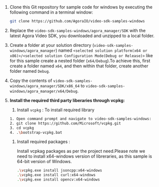 
<PlatformWrapper platform="windows">

1. Clone this Git repository for sample code for windows by executing the following command in a terminal window:
    ```bash
    git clone https://github.com/AgoraIO/video-sdk-samples-windows
    ```
2. Replace the `video-sdk-samples-windows/agora_manager/SDK` with the latest Agora Video SDK, you downloaded and unzipped to a local folder.
3. Create a folder at your solution directory (`video-sdk-samples-windows/agora_manager`) named `<selected solution platform(x64 or x86)>/<selected solution Configuration Mode(Debug or Release)>` like for this sample create a nested folder (`x64/Debug`).To achieve this, first create a folder named `x64`, and then within that folder, create another folder named `Debug`.
4. Copy the contents of `video-sdk-samples-windows/agora_manager/SDK/x86_64` to  `video-sdk-samples-windows/agora_manager/x64/Debug`.
5. **Install the required third party liberaries through vcpkg:**

	1. Install `vcpkg` : To install required library
	```bash
	1. Open command prompt and navigate to video-sdk-samples-windows:
	2. git clone https://github.com/Microsoft/vcpkg.git  
	3. cd vcpkg
	4. .\bootstrap-vcpkg.bat
	```
	1. Install required packages : 

		Install vcpkag packages as per the project need.Please note we need to install x64-windows version of libreraries, as this sample is 64-bit version of Windows.  
		```bash
		.\vcpkg.exe install jsoncpp:x64-windows  
		.\vcpkg.exe install curl:x64-windows
		.\vcpkg.exe install opencv:x64-windows    
		```
</PlatformWrapper>